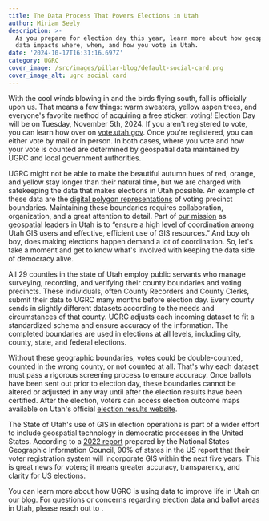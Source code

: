 ```yaml
---
title: The Data Process That Powers Elections in Utah
author: Miriam Seely
description: >-
  As you prepare for election day this year, learn more about how geospatial
  data impacts where, when, and how you vote in Utah.
date: '2024-10-17T16:31:16.697Z'
category: UGRC
cover_image: /src/images/pillar-blog/default-social-card.png
cover_image_alt: ugrc social card
---
```



With the cool winds blowing in and the birds flying south, fall is officially upon us. That means a few things: warm sweaters, yellow aspen trees, and everyone's favorite method of acquiring a free sticker: voting! Election Day will be on Tuesday, November 5th, 2024. If you aren't registered to vote, you can learn how over on [vote.utah.gov](http://vote.utah.gov). Once you're registered, you can either vote by mail or in person. In both cases, where you vote and how your vote is counted are determined by geospatial data maintained by UGRC and local government authorities.

UGRC might not be able to make the beautiful autumn hues of red, orange, and yellow stay longer than their natural time, but we are charged with safekeeping the data that makes elections in Utah possible. An example of these data are the [digital polygon representations](https://gis.utah.gov/products/sgid/political/voter-precincts/) of voting precinct boundaries. Maintaining these boundaries requires collaboration, organization, and a great attention to detail. Part of [our mission](https://gis.utah.gov/about/) as geospatial leaders in Utah is to “ensure a high level of coordination among Utah GIS users and effective, efficient use of GIS resources.” And boy oh boy, does making elections happen demand a lot of coordination. So, let's take a moment and get to know what's involved with keeping the data side of democracy alive.

All 29 counties in the state of Utah employ public servants who manage surveying, recording, and verifying their county boundaries and voting precincts. These individuals, often County Recorders and County Clerks, submit their data to UGRC many months before election day. Every county sends in slightly different datasets according to the needs and circumstances of that county. UGRC adjusts each incoming dataset to fit a standardized schema and ensure accuracy of the information. The completed boundaries are used in elections at all levels, including city, county, state, and federal elections.

Without these geographic boundaries, votes could be double-counted, counted in the wrong county, or not counted at all. That's why each dataset must pass a rigorous screening process to ensure accuracy. Once ballots have been sent out prior to election day, these boundaries cannot be altered or adjusted in any way until after the election results have been certified. After the election, voters can access election outcome maps available on Utah's official [election results website](https://electionresults.utah.gov/results/public/utah/elections/PrimaryCD2Recount2024).

The State of Utah's use of GIS in election operations is part of a wider effort to include geospatial technology in democratic processes in the United States. According to a [2022 report](https://nsgic.memberclicks.net/assets/docs/GEE/2022_October_StateElectionDirectorReport_final.pdf) prepared by the National States Geographic Information Council, 90% of states in the US report that their voter registration system will incorporate GIS within the next five years. This is great news for voters; it means greater accuracy, transparency, and clarity for US elections.

You can learn more about how UGRC is using data to improve life in Utah on our [blog](https://gis.utah.gov/blog/). For questions or concerns regarding election data and ballot areas in Utah, please reach out to <Contacts inline subject={frontmatter.title} contactKey='boundaries' />.
